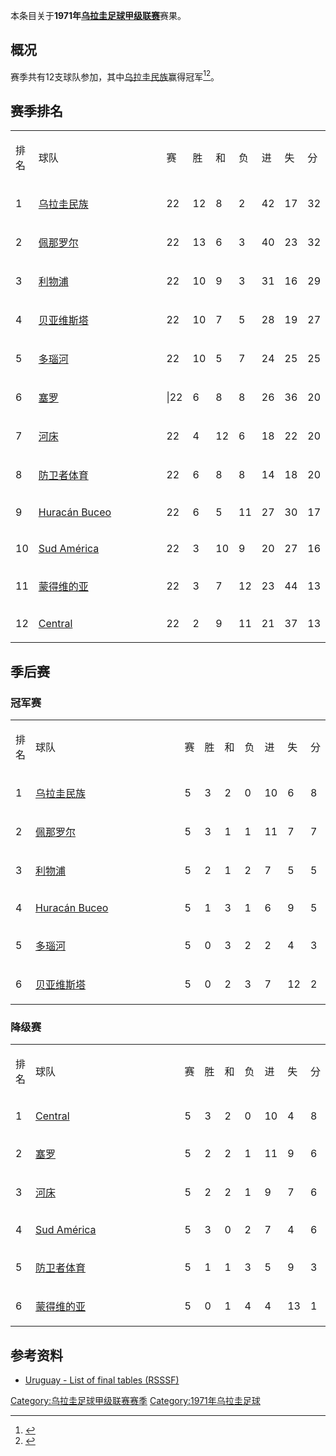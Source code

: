 本条目关于'''1971年[[乌拉圭足球甲级联赛|乌拉圭足球甲级联赛]]'''赛果。

==概况==
赛季共有12支球队参加，其中[[民族足球俱乐部|乌拉圭民族]]赢得冠军<ref>{{Cite web |url=http://www.campeoesdofutebol.com.br/uruguai.html |title=Campeoesdofutebol.com.br |accessdate=2017-08-25 |archive-date=2017-08-25 |archive-url=https://web.archive.org/web/20170825064212/http://www.campeoesdofutebol.com.br/uruguai.html |dead-url=no }}</ref><ref>{{Cite web |url=http://www.sobrefutbol.com/torneos/torneo_uruguayo.htm |title=Sobrefutbol.com |accessdate=2017-08-25 |archive-date=2017-08-25 |archive-url=https://web.archive.org/web/20170825063006/http://www.sobrefutbol.com/torneos/torneo_uruguayo.htm |dead-url=no }}</ref>。

==赛季排名==
{| class="wikitable" style="text-align:center;"
|排名||style="width:15em"|球队||赛||胜||和||负||进||失||分
|-
|1||align="left"|[[民族足球俱乐部|乌拉圭民族]]||22||12||8||2||42||17||32
|-
|2||align="left"|[[佩那罗尔足球俱乐部|佩那罗尔]]||22||13||6||3||40||23||32
|-
|3||align="left"|[[利物浦足球俱乐部_(乌拉圭)|利物浦]]||22||10||9||3||31||16||29
|-
|4||align="left"|[[贝亚维斯塔足球俱乐部|贝亚维斯塔]]||22||10||7||5||28||19||27
|-
|5||align="left"|[[多瑙河足球俱乐部|多瑙河]]||22||10||5||7||24||25||25
|-
|6||align="left"|[[塞罗竞技俱乐部|塞罗]]|||22||6||8||8||26||36||20
|-
|7||align="left"|[[河床竞技俱乐部_(乌拉圭)|河床]]||22||4||12||6||18||22||20
|-
|8||align="left"|[[防卫者体育|防卫者体育]]||22||6||8||8||14||18||20
|-
|9||align="left"|[[Huracán_Buceo|Huracán Buceo]]||22||6||5||11||27||30||17
|-
|10||align="left"|[[Sud_América|Sud América]]||22||3||10||9||20||27||16
|-
|11||align="left"|[[蒙得维的亚竞赛俱乐部|蒙得维的亚]]||22||3||7||12||23||44||13
|-
|12||align="left"|[[Central_Español|Central]]||22||2||9||11||21||37||13
|}

==季后赛==

===冠军赛===
{| class="wikitable" style="text-align:center;"
|排名||style="width:15em"|球队||赛||胜||和||负||进||失||分
|-
|1||align="left"|[[民族足球俱乐部|乌拉圭民族]]||5||3||2||0||10||6||8
|-
|2||align="left"|[[佩那罗尔足球俱乐部|佩那罗尔]]||5||3||1||1||11||7||7
|-
|3||align="left"|[[利物浦足球俱乐部_(乌拉圭)|利物浦]]||5||2||1||2||7||5||5
|-
|4||align="left"|[[Huracán_Buceo|Huracán Buceo]]||5||1||3||1||6||9||5
|-
|5||align="left"|[[多瑙河足球俱乐部|多瑙河]]||5||0||3||2||2||4||3
|-
|6||align="left"|[[贝亚维斯塔足球俱乐部|贝亚维斯塔]]||5||0||2||3||7||12||2
|}

===降级赛===
{| class="wikitable" style="text-align:center;"
|排名||style="width:15em"|球队||赛||胜||和||负||进||失||分
|-
|1||align="left"|[[Central_Español|Central]]||5||3||2||0||10||4||8
|-
|2||align="left"|[[塞罗竞技俱乐部|塞罗]]||5||2||2||1||11||9||6
|-
|3||align="left"|[[河床竞技俱乐部_(乌拉圭)|河床]]||5||2||2||1||9||7||6
|-
|4||align="left"|[[Sud_América|Sud América]]||5||3||0||2||7||4||6
|-
|5||align="left"|[[防卫者体育|防卫者体育]]||5||1||1||3||5||9||3
|-
|6||align="left"|[[蒙得维的亚竞赛俱乐部|蒙得维的亚]]||5||0||1||4||4||13||1
|}

==参考资料==
*[http://www.rsssf.com/tablesu/uruhist.html Uruguay - List of final tables (RSSSF)]{{Wayback|url=http://www.rsssf.com/tablesu/uruhist.html |date=20100102114932 }}
{{reflist}}
{{Primera División Uruguaya seasons}}


[[Category:乌拉圭足球甲级联赛赛季|Category:乌拉圭足球甲级联赛赛季]]
[[Category:1971年乌拉圭足球|Category:1971年乌拉圭足球]]